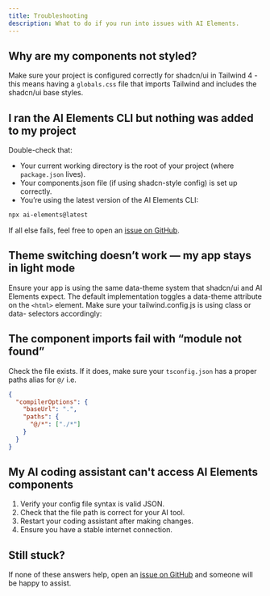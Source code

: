 ```yaml
---
title: Troubleshooting
description: What to do if you run into issues with AI Elements.
---
```


## Why are my components not styled?

Make sure your project is configured correctly for shadcn/ui in Tailwind 4 - this means having a `globals.css` file that imports Tailwind and includes the shadcn/ui base styles.

## I ran the AI Elements CLI but nothing was added to my project

Double-check that:

- Your current working directory is the root of your project (where `package.json` lives).
- Your components.json file (if using shadcn-style config) is set up correctly.
- You’re using the latest version of the AI Elements CLI:

```bash
npx ai-elements@latest
```

If all else fails, feel free to open an [issue on GitHub](https://github.com/vercel/ai-elements/issues).

## Theme switching doesn’t work — my app stays in light mode

Ensure your app is using the same data-theme system that shadcn/ui and AI Elements expect. The default implementation toggles a data-theme attribute on the `<html>` element. Make sure your tailwind.config.js is using class or data- selectors accordingly:

## The component imports fail with “module not found”

Check the file exists. If it does, make sure your `tsconfig.json` has a proper paths alias for `@/` i.e.

```json title="tsconfig.json"
{
  "compilerOptions": {
    "baseUrl": ".",
    "paths": {
      "@/*": ["./*"]
    }
  }
}
```

## My AI coding assistant can't access AI Elements components

1. Verify your config file syntax is valid JSON.
2. Check that the file path is correct for your AI tool.
3. Restart your coding assistant after making changes.
4. Ensure you have a stable internet connection.

## Still stuck?

If none of these answers help, open an [issue on GitHub](https://github.com/vercel/ai-elements/issues) and someone will be happy to assist.
